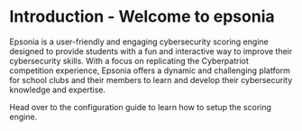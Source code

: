 # Introduction - Welcome to epsonia

Epsonia is a user-friendly and engaging cybersecurity scoring engine designed to provide students with
a fun and interactive way to improve their cybersecurity skills. With a focus on replicating the
Cyberpatriot competition experience, Epsonia offers a dynamic and challenging platform for school
clubs and their members to learn and develop their cybersecurity knowledge and expertise.

Head over to the configuration guide to learn how to setup the scoring engine.
